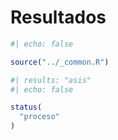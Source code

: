 # Resultados {#sec-Chapter7}

```r
#| echo: false

source("../_common.R")
```

```r
#| results: "asis"
#| echo: false

status(
  "proceso"
)
```
